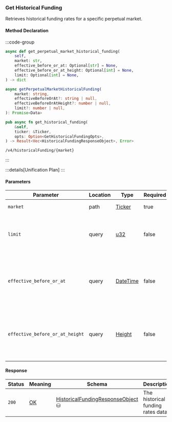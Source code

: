 ### Get Historical Funding

Retrieves historical funding rates for a specific perpetual market.

#### Method Declaration

:::code-group

```python [Python]
async def get_perpetual_market_historical_funding(
    self,
    market: str,
    effective_before_or_at: Optional[str] = None,
    effective_before_or_at_height: Optional[int] = None,
    limit: Optional[int] = None,
) -> dict
```

```typescript [TypeScript]
async getPerpetualMarketHistoricalFunding(
    market: string,
    effectiveBeforeOrAt?: string | null,
    effectiveBeforeOrAtHeight?: number | null,
    limit?: number | null,
): Promise<Data>
```

```rust [Rust]
pub async fn get_historical_funding(
    &self,
    ticker: &Ticker,
    opts: Option<GetHistoricalFundingOpts>,
) -> Result<Vec<HistoricalFundingResponseObject>, Error>
```

```url [API]
/v4/historicalFunding/{market}
```

:::

:::details[Unification Plan]
:::

#### Parameters

| Parameter                         | Location  | Type          | Required  | Description                                                           |
| --------------------------------- | --------- | ------------- | --------- | --------------------------------------------------------------------- |
| `market`                          | path      | [Ticker]      | true      | The market ticker.                                                    |
| `limit`                           | query     | [u32]         | false     | The maximum number of funding rates to retrieve.                      |
| `effective_before_or_at`          | query     | [DateTime]    | false     | The timestamp to retrieve funding rates effective before or at.       |
| `effective_before_or_at_height`   | query     | [Height]      | false     | The block height to retrieve funding rates effective before or at.    |

#### Response

| Status | Meaning     | Schema                              | Description                        |
| ------ | ----------- | ----------------------------------- | ---------------------------------- |
| `200`  | [OK]        | [HistoricalFundingResponseObject] ⛁ | The historical funding rates data. |

[Ticker]: /types/ticker
[OK]: /types/ok
[u32]: /types/u32
[Height]: /types/height
[DateTime]: /types/date_time
[HistoricalFundingResponseObject]: /types/historical_funding_response_object
